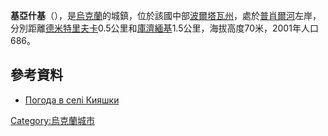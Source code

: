 {{coord|49|8|10|N|33|39|3|E|scale:100000_region:UA|display=title}}

'''基亞什基'''（{{lang-uk|Кияшки}}），是[[烏克蘭|烏克蘭]]的城鎮，位於該國中部[[波爾塔瓦州|波爾塔瓦州]]，處於[[普肖爾河|普肖爾河]]左岸，分別距離[[德米特里夫卡_(波爾塔瓦州)|德米特里夫卡]]0.5公里和[[庫濟緬基_(波爾塔瓦州)|庫濟緬基]]1.5公里，海拔高度70米，2001年人口686。

==參考資料==
* [http://weather.in.ua/ua/poltavskaja/10530 Погода в селі Кияшки] {{Wayback|url=http://weather.in.ua/ua/poltavskaja/10530 |date=20111219205931 }}

{{Ukraine-geo-stub}}
[[Category:烏克蘭城市|Category:烏克蘭城市]]